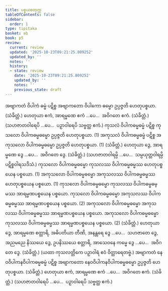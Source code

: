 ```yaml
---
title: ပစ္စယစတုက္က
tableOfContents: false
sidebar:
  order: 1
type: tipitaka
basket: ab
book: p5
review:
  current: review
  updated: '2025-10-23T09:21:25.809252'
  updated_by: ''
  notes: ''
  history:
  - state: review
    date: '2025-10-23T09:21:25.809252'
    updated_by: ''
    notes: ''
    previous_state: draft
---
```



<ReviewStatus review={frontmatter.review} showDetails={true} />

<HypothesisAnnotation frontmatter={frontmatter} />

<DynamicBreadcrumb />

<Division number="13" book="p5" e="ch" v="39" p="4">

<Paragraph number="31" book="p5">
အဗျာကတံ ဝိပါကံ ဓမ္မံ ပဋိစ္စ အဗျာကတော ဝိပါကော ဓမ္မော ဥပ္ပဇ္ဇတိ ဟေတုပစ္စယာ. (သံခိတ္တံ.)
</Paragraph>

<Paragraph number="32" book="p5">
ဟေတုယာ ဧကံ, အာရမ္မဏေ ဧကံ …ပေ…  အဝိဂတေ ဧကံ. (သံခိတ္တံ.)
</Paragraph>

<Paragraph number="33" book="p5">
(သဟဇာတဝါရေပိ …ပေ…  ပဉှာဝါရေပိ သဗ္ဗတ္ထ ဧကံ.)
</Paragraph>

</Division>
<Division number="14" book="p5" e="ch" v="39" p="4">

<Paragraph number="34" book="p5">
ကုသလံ ဝိပါကဓမ္မဓမ္မံ ပဋိစ္စ ကုသလော ဝိပါကဓမ္မဓမ္မော ဥပ္ပဇ္ဇတိ ဟေတုပစ္စယာ. (1)
</Paragraph>

<Paragraph number="35" book="p5">
အကုသလံ ဝိပါကဓမ္မဓမ္မံ ပဋိစ္စ အကုသလော ဝိပါကဓမ္မဓမ္မော ဥပ္ပဇ္ဇတိ ဟေတုပစ္စယာ. (1) (သံခိတ္တံ.)
</Paragraph>

<Paragraph number="36" book="p5">
ဟေတုယာ ဒွေ, အာရမ္မဏေ ဒွေ …ပေ…  အဝိဂတေ ဒွေ. (သံခိတ္တံ.)
</Paragraph>

<Paragraph number="37" book="p5">
(သဟဇာတဝါရမ္ပိ …ပေ…  သမ္ပယုတ္တဝါရမ္ပိ ပဋိစ္စဝါရသဒိသံ.)
</Paragraph>

</Division>
<Division number="15" book="p5" e="ch" v="39" p="4">

<Paragraph number="38" book="p5">
ကုသလော ဝိပါကဓမ္မဓမ္မော ကုသလဿ ဝိပါကဓမ္မဓမ္မဿ ဟေတုပစ္စယေန ပစ္စယော. (1)
</Paragraph>

<Paragraph number="39" book="p5">
အကုသလော ဝိပါကဓမ္မဓမ္မော အကုသလဿ ဝိပါကဓမ္မဓမ္မဿ ဟေတုပစ္စယေန ပစ္စယော. (1)
</Paragraph>

<Paragraph number="40" book="p5">
ကုသလော ဝိပါကဓမ္မဓမ္မော ကုသလဿ ဝိပါကဓမ္မဓမ္မဿ အာရမ္မဏပစ္စယေန ပစ္စယော. ကုသလော ဝိပါကဓမ္မဓမ္မော အကုသလဿ ဝိပါကဓမ္မဓမ္မဿ အာရမ္မဏပစ္စယေန ပစ္စယော. (2)
</Paragraph>

<Paragraph number="41" book="p5">
အကုသလော ဝိပါကဓမ္မဓမ္မော အကုသလဿ ဝိပါကဓမ္မဓမ္မဿ အာရမ္မဏပစ္စယေန ပစ္စယော. အကုသလော ဝိပါကဓမ္မဓမ္မော ကုသလဿ ဝိပါကဓမ္မဓမ္မဿ အာရမ္မဏပစ္စယေန ပစ္စယော. (2) (သံခိတ္တံ.)
</Paragraph>

</Division>
<Division number="16" book="p5" e="ch" v="39" p="4">

<Paragraph number="42" book="p5">
ဟေတုယာ ဒွေ, အာရမ္မဏေ စတ္တာရိ, အဓိပတိယာ တီဏိ, အနန္တရေ ဒွေ …ပေ…  သဟဇာတေ ဒွေ, အညမညေ နိဿယေ ဒွေ, ဥပနိဿယေ စတ္တာရိ, အာသေဝနေ ကမ္မေ ဒွေ …ပေ…  အဝိဂတေ ဒွေ. (သံခိတ္တံ.)
</Paragraph>

<Paragraph number="43" book="p5">
(ယထာ ကုသလတ္တိကေ ပဉှာဝါရံ ဧဝံ ဝိတ္ထာရေတဗ္ဗံ.)
</Paragraph>

</Division>
<Division number="17" book="p5" e="ch" v="39" p="5">

<Paragraph number="44" book="p5">
အဗျာကတံ နေဝဝိပါကနဝိပါကဓမ္မဓမ္မံ ပဋိစ္စ အဗျာကတော နေဝဝိပါကနဝိပါကဓမ္မဓမ္မော ဥပ္ပဇ္ဇတိ ဟေတုပစ္စယာ. (သံခိတ္တံ.)
</Paragraph>

<Paragraph number="45" book="p5">
ဟေတုယာ ဧကံ, အာရမ္မဏေ ဧကံ …ပေ…  အဝိဂတေ ဧကံ. (သံခိတ္တံ.)
</Paragraph>

<Paragraph number="46" book="p5">
(သဟဇာတဝါရေပိ …ပေ…  ပဉှာဝါရေပိ သဗ္ဗတ္ထ ဧကံ.)
</Paragraph>
</Division>
